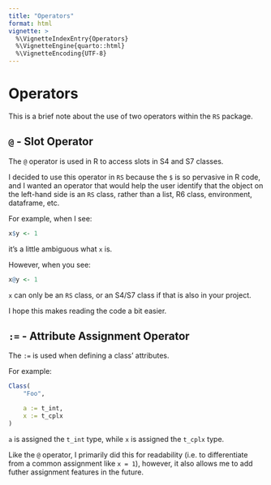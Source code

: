 ```yaml
---
title: "Operators"
format: html
vignette: >
  %\VignetteIndexEntry{Operators}
  %\VignetteEngine{quarto::html}
  %\VignetteEncoding{UTF-8}
---
```


# Operators

This is a brief note about the use of two operators within the `RS` package.


## `@` - Slot Operator

The `@` operator is used in R to access slots in S4 and S7 classes. 

I decided to use this operator in `RS` because the `$` is so pervasive in R code,
and I wanted an operator that would help the user identify that the object on the 
left-hand side is an `RS` class, rather than a list, R6 class, environment, dataframe, etc. 

For example, when I see:

```R
x$y <- 1
```

it's a little ambiguous what `x` is. 

However, when you see:

```R 
x@y <- 1
```

`x` can only be an `RS` class, or an S4/S7 class if that is also in your project. 

I hope this makes reading the code a bit easier. 

## `:=` - Attribute Assignment Operator 

The `:=` is used when defining a class' attributes. 

For example:

```R
Class(
    "Foo",

    a := t_int,
    x := t_cplx
)
```

`a` is assigned the `t_int` type, while `x` is assigned the `t_cplx` type. 

Like the `@` operator, I primarily did this for readability 
(i.e. to differentiate from a common assignment like `x = 1`), 
however, it also allows me to add futher assignment features in the future. 
